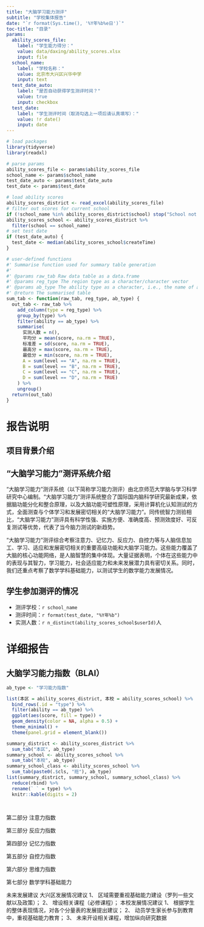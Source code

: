 ```yaml
---
title: "大脑学习能力测评"
subtitle: "学校集体报告"
date: "`r format(Sys.time(), '%Y年%b%e日')`"
toc-title: "目录"
params:
  ability_scores_file:
    label: "学生能力得分："
    value: data/daxing/ability_scores.xlsx
    input: file
  school_name:
    label: "学校名称："
    value: 北京市大兴区兴华中学
    input: text
  test_date_auto:
    label: "是否自动获得学生测评时间？"
    value: true
    input: checkbox
  test_date:
    label: "学生测评时间（取消勾选上一项后请认真填写）："
    value: !r date()
    input: date
---
```


```r
# load packages
library(tidyverse)
library(readxl)

# parse params
ability_scores_file <- params$ability_scores_file
school_name <- params$school_name
test_date_auto <- params$test_date_auto
test_date <- params$test_date

# load ability scores
ability_scores_district <- read_excel(ability_scores_file)
# filter out scores for current school
if (!school_name %in% ability_scores_district$school) stop("School not found!")
ability_scores_school <- ability_scores_district %>%
  filter(school == school_name)
# set test date
if (test_date_auto) {
  test_date <- median(ability_scores_school$createTime)
}

# user-defined functions
#' Summarise function used for summary table generation
#'
#' @params raw_tab Raw data table as a data.frame
#' @params reg_type The region type as a character/character vector
#' @params ab_type The ability type as a character, i.e., the name of ability
#' @return The summarised table
sum_tab <- function(raw_tab, reg_type, ab_type) {
  out_tab <- raw_tab %>% 
    add_column(type = reg_type) %>% 
    group_by(type) %>%
    filter(ability == ab_type) %>% 
    summarise(
      实测人数 = n(),
      平均分 = mean(score, na.rm = TRUE),
      标准差 = sd(score, na.rm = TRUE),
      最高分 = max(score, na.rm = TRUE),
      最低分 = min(score, na.rm = TRUE),
      A = sum(level == "A", na.rm = TRUE),
      B = sum(level == "B", na.rm = TRUE),
      C = sum(level == "C", na.rm = TRUE),
      D = sum(level == "D", na.rm = TRUE)
    ) %>% 
    ungroup()
  return(out_tab)
}
```

# 报告说明

<!-- 使用没有序号的格式 -->
## 项目背景介绍

<!-- 本次测试基于什么背景下进行实施 （可以跟协同中心要 -->
<!-- 共施测多少个学校，多少学生 -->

<!-- 使用没有序号的格式 -->
## “大脑学习能力”测评系统介绍

“大脑学习能力”测评系统（以下简称学习能力测评）由北京师范大学脑与学习科学研究中心编制。“大脑学习能力”测评系统整合了国际国内脑科学研究最新成果，依据脑功能分化和整合原理，以及大脑功能可塑性原理，采用计算机化认知测试的方式，全面测查与个体学习和发展密切相关的“大脑学习能力”。同传统智力测验相比，“大脑学习能力”测评具有科学性强、实施方便、准确度高、预测效度好、可反复测试等优势，代表了当今脑力测试的新趋势。

“大脑学习能力”测评综合考察注意力、记忆力、反应力、自控力等与人脑信息加工、学习、适应和发展密切相关的重要高级功能和大脑学习能力。这些能力覆盖了大脑的核心功能网络，是人脑智慧的集中体现。大量证据表明，个体在这些能力中的表现与其智力，学习能力，社会适应能力和未来发展潜力具有密切关系。同时，我们还重点考察了数学学科基础能力，以测试学生的数学能力发展情况。

<!-- 使用没有序号的格式 -->
## 学生参加测评的情况

* 测评学校：`r school_name`
* 测评时间：`r format(test_date, "%Y年%b")`
* 实测人数：`r n_distinct(ability_scores_school$userId)`人

# 详细报告

## 大脑学习能力指数（BLAI）

```r
ab_type <- "学习能力指数"
```

<!-- 本校和本区的BLAI指数分布对比 -->
```r
list(本区 = ability_scores_district, 本校 = ability_scores_school) %>%
  bind_rows(.id = "type") %>%
  filter(ability == ab_type) %>%
  ggplot(aes(score, fill = type)) +
  geom_density(color = NA, alpha = 0.5) +
  theme_minimal() +
  theme(panel.grid = element_blank())
```

<!-- 本区、本校和本校各班的描述性统计表 -->
```r
summary_district <- ability_scores_district %>%
  sum_tab("本区", ab_type)
summary_school <- ability_scores_school %>% 
  sum_tab("本校", ab_type)
summary_school_class <- ability_scores_school %>% 
  sum_tab(paste0(.$cls, "班"), ab_type)
list(summary_district, summary_school, summary_school_class) %>% 
  reduce(rbind) %>% 
  rename(` ` = type) %>% 
  knitr::kable(digits = 2)
```

<!-- 本区、本校和本校各班的箱型图 -->
```r

```

<!-- 本区、本校和本校各班学生各个水平上的人数比例 -->
```r

```

第二部分 注意力指数

第三部分 反应力指数

第四部分 记忆力指数

第五部分 自控力指数

第六部分 思维力指数

第七部分 数学学科基础能力


未来发展建议
大兴区发展情况建议
1、	区域需要重视基础能力建设（罗列一些文献以及政策）；
2、	增设相关课程（必修课程）；
本校发展情况建议
1、	根据学生的整体表现情况，对各个分量表的发展提出建议；
2、	动员学生家长参与到教育中，重视基础能力教育；
3、	未来开设相关课程，增加纵向研究数据
